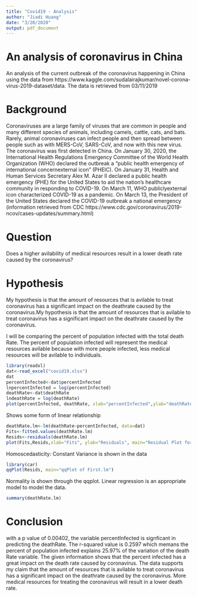 ```yaml
---
title: "Covid19 - Analysis"
author: "Jiadi Huang"
date: "3/20/2020"
output: pdf_document
---
```


# An analysis of coronavirus in China

An analysis of the current outbreak of the coronavirus happening in China using the data from https://www.kaggle.com/sudalairajkumar/novel-corona-virus-2019-dataset/data. The data is retrieved from 03/11/2019

# Background
Coronaviruses are a large family of viruses that are common in people and many different species of animals, including camels, cattle, cats, and bats. Rarely, animal coronaviruses can infect people and then spread between people such as with MERS-CoV, SARS-CoV, and now with this new virus.
The coronavirus was first detected in China. On January 30, 2020, the International Health Regulations Emergency Committee of the World Health Organization (WHO) declared the outbreak a “public health emergency of international concernexternal icon” (PHEIC). On January 31, Health and Human Services Secretary Alex M. Azar II declared a public health emergency (PHE) for the United States to aid the nation’s healthcare community in responding to COVID-19. On March 11, WHO publiclyexternal icon characterized COVID-19 as a pandemic. On March 13, the President of the United States declared the COVID-19 outbreak a national emergency (information retrieved from CDC https://www.cdc.gov/coronavirus/2019-ncov/cases-updates/summary.html)

# Question
Does a higher avilability of medical resources result in a lower death rate caused by the coronavirus?

# Hypothesis
My hypothesis is that the amount of resources that is avilable to treat coronavirus has a significant impact on the deathrate caused by the coronavirus.My hypothesis is that the amount of resources that is avilable to treat coronavirus has a significant impact on the deathrate caused by the coronavirus.

I will be comparing the percent of population infected with the total death Rate. The percent of population infected will represent the medical resources avilable because with more people infected, less medical resources will be avilable to individuals.

```r
library(readxl)
dat<-read_excel("covid19.xlsx")
dat
percentInfected<-dat$percentInfected
lnpercentInfected = log(percentInfected)
deathRate<-dat$deathRate
lndeathRate = log(deathRate)
plot(percentInfected, deathRate, xlab="percentInfected",ylab="deathRate", main="percentInfected vs. deathRate", xlim=c(0,0.000025))
```

Shows some form of linear relationship

```r
deathRate.lm<-lm(deathRate~percentInfected, data=dat)
Fits<-fitted.values(deathRate.lm)
Resids<-residuals(deathRate.lm)
plot(Fits,Resids,xlab="Fits", ylab="Residuals", main="Residual Plot for deathRate.lm", xlim=c(0.01,0.015))
```

Homoscedasticity: Constant Variance is shown in the data

```r
library(car)
qqPlot(Resids, main="qqPlot of First.lm")
```

Normality is shown through the qqplot.
Linear regression is an appropriate model to model the data.


```r
summary(deathRate.lm)
```

# Conclusion
with a p value of 0.00402, the variable percentInfected is signficant in predicting the deathRate. The r-squared value is 0.2597 which memans the percent of population infected explains 25.97% of the variation of the death Rate variable. The given information shows that the percent infected has a great impact on the death rate caused by coronavirus. The data supports my claim that the amount of resources that is avilable to treat coronavirus has a significant impact on the deathrate caused by the coronavirus. More medical resources for treating the coronavirus will result in a lower death rate.